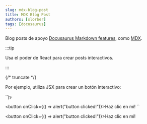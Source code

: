 ```yaml
---
slug: mdx-blog-post
title: MDX Blog Post
authors: [slorber]
tags: [docusaurus]
---
```


Blog posts de apoyo [Docusaurus Markdown features](https://docusaurus.io/docs/markdown-features), como [MDX](https://mdxjs.com/).

:::tip

Usa el poder de React para crear posts interactivos.

:::

{/* truncate */}

Por ejemplo, utiliza JSX para crear un botón interactivo:

``js

<button onClick={() => alert("button clicked!")}>Haz clic en mí! </button>
``

<button onClick={() => alert("button clicked!")}>Haz clic en mí! </button>
